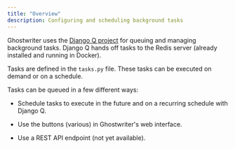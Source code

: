 ```yaml
---
title: "Overview"
description: Configuring and scheduling background tasks
---
```


Ghostwriter uses the [Django Q project](https://django-q.readthedocs.io/en/latest/) for queuing and managing background tasks. Django Q hands off tasks to the Redis server (already installed and running in Docker).

Tasks are defined in the `tasks.py` file. These tasks can be executed on demand or on a schedule.

Tasks can be queued in a few different ways:

* Schedule tasks to execute in the future and on a recurring schedule with Django Q.

* Use the buttons (various) in Ghostwriter's web interface.

* Use a REST API endpoint (not yet available).

